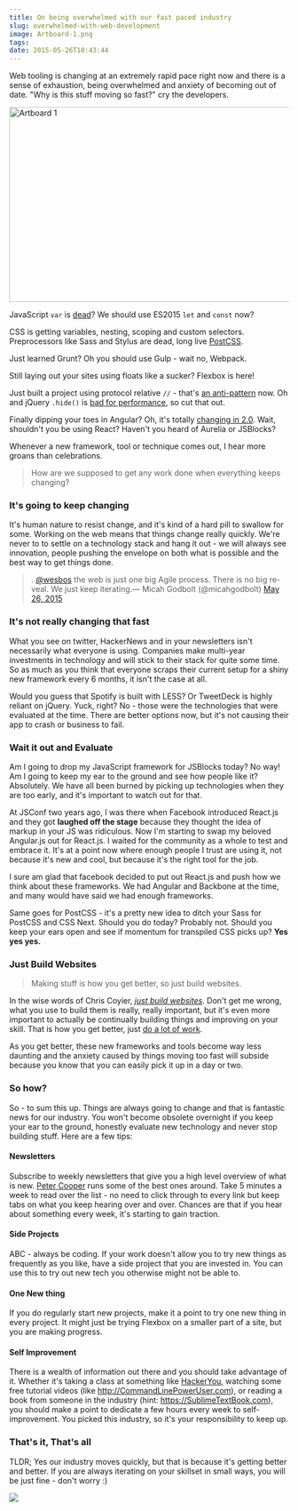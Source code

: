 ```yaml
---
title: On being overwhelmed with our fast paced industry
slug: overwhelmed-with-web-development
image: Artboard-1.png
tags: 
date: 2015-05-26T10:43:44
---
```


Web tooling is changing at an extremely rapid pace right now and there is a sense of exhaustion, being overwhelmed and anxiety of becoming out of date. "Why is this stuff moving so fast?" cry the developers.

<img src="Artboard-1-650x356.png" alt="Artboard 1" width="640" height="351" class="aligncenter size-large wp-image-3503" />

JavaScript <code>var</code> is <a href="https://twitter.com/wesbos/status/599310841331077120">dead</a>? We should use ES2015 <code>let</code> and <code>const</code> now?

CSS is getting variables, nesting, scoping and custom selectors. Preprocessors like Sass and Stylus are dead, long live <a href="https://github.com/postcss/postcss">PostCSS</a>.

Just learned Grunt? Oh you should use Gulp - wait no, Webpack.

Still laying out your sites using floats like a sucker? Flexbox is here!

Just built a project using protocol relative <code>//</code> - that's <a href="http://www.paulirish.com/2010/the-protocol-relative-url/">an anti-pattern</a> now. Oh and jQuery <code>.hide()</code> is <a href="https://github.com/jquery/jquery.com/issues/88">bad for performance</a>, so cut that out.

Finally dipping your toes in Angular? Oh, it's totally <a href="http://www.intridea.com/blog/2015/3/24/angularjs-2-0-crazy-like-a-fox">changing in 2.0</a>. Wait, shouldn't you be using React? Haven't you heard of Aurelia or JSBlocks?

Whenever a new framework, tool or technique comes out, I hear more groans than celebrations.

<blockquote>
  How are we supposed to get any work done when everything keeps changing?
</blockquote>

<h3>It's going to keep changing</h3>

It's human nature to resist change, and it's kind of a hard pill to swallow for some. Working on the web means that things change really quickly. We're never to to settle on a technology stack and hang it out - we will always see innovation, people pushing the envelope on both what is possible and the best way to get things done.

<blockquote class="twitter-tweet" lang="en"><p lang="en" dir="ltr">. <a href="https://twitter.com/wesbos">@wesbos</a> the web is just one big Agile process. There is no big reveal. We just keep iterating.— Micah Godbolt (@micahgodbolt) <a href="https://twitter.com/micahgodbolt/status/603190108766937088">May 26, 2015</a></blockquote>

<h3>It's not really changing that fast</h3>

What you see on twitter, HackerNews and in your newsletters isn't necessarily what everyone is using. Companies make multi-year investments in technology and will stick to their stack for quite some time. So as much as you think that everyone scraps their current setup for a shiny new framework every 6 months, it isn't the case at all.

Would you guess that Spotify is built with LESS? Or TweetDeck is highly reliant on jQuery. Yuck, right? No - those were the technologies that were evaluated at the time. There are better options now, but it's not causing their app to crash or business to fail.

<h3>Wait it out and Evaluate</h3>

Am I going to drop my JavaScript framework for JSBlocks today? No way! Am I going to keep my ear to the ground and see how people like it? Absolutely. We have all been burned by picking up technologies when they are too early, and it's important to watch out for that.

At JSConf two years ago, I was there when Facebook introduced React.js and they got <strong>laughed off the stage</strong> because they thought the idea of markup in your JS was ridiculous. Now I'm starting to swap my beloved Angular.js out for React.js. I waited for the community as a whole to test and embrace it. It's at a point now where enough people I trust are using it, not because it's new and cool, but because it's the right tool for the job.

I sure am glad that facebook decided to put out React.js and push how we think about these frameworks. We had Angular and Backbone at the time, and many would have said we had enough frameworks.

Same goes for PostCSS - it's a pretty new idea to ditch your Sass for PostCSS and CSS Next. Should you do today? Probably not. Should you keep your ears open and see if momentum for transpiled CSS picks up? <strong>Yes yes yes.</strong>

<h3>Just Build Websites</h3>

<blockquote>
  Making stuff is how you get better, so just build websites.
</blockquote>

In the wise words of Chris Coyier, <em><a href="http://justbuildwebsites.com/">just build websites</a></em>. Don't get me wrong, what you use to build them is really, really important, but it's even more important to actually be continually building things and improving on your skill. That is how you get better, just <a href="https://vimeo.com/85040589">do a lot of work</a>.

As you get better, these new frameworks and tools become way less daunting and the anxiety caused by things moving too fast will subside because you know that you can easily pick it up in a day or two.

<h3>So how?</h3>

So - to sum this up. Things are always going to change and that is fantastic news for our industry. You won't become obsolete overnight if you keep your ear to the ground, honestly evaluate new technology and never stop building stuff. Here are a few tips:

<h4>Newsletters</h4>

Subscribe to weekly newsletters that give you a high level overview of what is new. <a href="https://cooperpress.com/">Peter Cooper</a> runs some of the best ones around. Take 5 minutes a week to read over the list - no need to click through to every link but keep tabs on what you keep hearing over and over. Chances are that if you hear about something every week, it's starting to gain traction.

<h4>Side Projects</h4>

ABC - always be coding. If your work doesn't allow you to try new things as frequently as you like, have a side project that you are invested in. You can use this to try out new tech you otherwise might not be able to.

<h4>One New thing</h4>

If you do regularly start new projects, make it a point to try one new thing in every project. It might just be trying Flexbox on a smaller part of a site, but you are making progress.

<h4>Self Improvement</h4>

There is a wealth of information out there and you should take advantage of it. Whether it's taking a class at something like <a href="http://hackeryou.com">HackerYou</a>, watching some free tutorial videos (like <a href="http://CommandLinePowerUser.com">http://CommandLinePowerUser.com</a>), or reading a book from someone in the industry (hint: <a href="https://SublimeTextBook.com">https://SublimeTextBook.com</a>), you should make a point to dedicate a few hours every week to self-improvement. You picked this industry, so it's your responsibility to keep up.

<h3>That's it, That's all</h3>

TLDR; Yes our industry moves quickly, but that is because it's getting better and better. If you are always iterating on your skillset in small ways, you will be just fine - don't worry :)

<a href="https://sublimetextbook.com/?utm_source=overwhelmed&utm_medium=banner&utm_campaign=product"><img src="facebook-share2.png"></a>